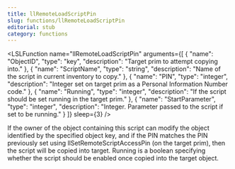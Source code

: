 ```yaml
---
title: llRemoteLoadScriptPin
slug: functions/llRemoteLoadScriptPin
editorial: stub
category: functions
---
```


<LSLFunction
	name="llRemoteLoadScriptPin"
	arguments={[
	{
		"name": "ObjectID",
		"type": "key",
		"description": "Target prim to attempt copying into."
	},
	{
		"name": "ScriptName",
		"type": "string",
		"description": "Name of the script in current inventory to copy."
	},
	{
		"name": "PIN",
		"type": "integer",
		"description": "Integer set on target prim as a Personal Information Number code."
	},
	{
		"name": "Running",
		"type": "integer",
		"description": "If the script should be set running in the target prim."
	},
	{
		"name": "StartParameter",
		"type": "integer",
		"description": "Integer. Parameter passed to the script if set to be running."
	}
]}
	sleep={3}
/>

If the owner of the object containing this script can modify the object identified by the specified object key, and if the PIN matches the PIN previously set using llSetRemoteScriptAccessPin (on the target prim), then the script will be copied into target. Running is a boolean specifying whether the script should be enabled once copied into the target object.
